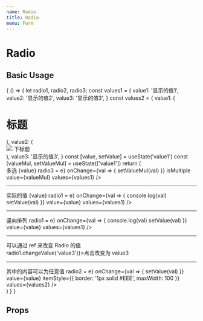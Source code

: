 ```yaml
---
name: Radio
title: Radio
menu: Form
---
```



# Radio

## Basic Usage

<Playground>
  {
    () => {
      let radio1, radio2, radio3;
      const values1 = {
        value1: '显示的值1',
        value2: '显示的值2',
        value3: '显示的值3',
      }
      const values2 = {
        value1: (
          <h1>标题</h1>
        ),
        value2: (
          <div>
            <img src="https://m.360buyimg.com/pop/jfs/t22765/41/1722519893/139051/da2d7354/5b6948b5Nb66bd80d.png"/>
            <span>下标题</span>
          </div>
        ),
        value3: '显示的值3',
      }
      const [value, setValue] = useState('value1')
      const [valueMul, setValueMul] = useState(['value1'])
      return (
        <div>
          <span className="mr10">多选 {value}</span>
          <Radio
            ref={e => radio3 = e}
            onChange={val => {
              setValueMul(val)
            }}
            isMultiple
            value={valueMul}
            values={values1}
          />
          <hr />
          <span className="mr10">实际的值 {value}</span>
          <Radio
            ref={e => radio1 = e}
            onChange={val => {
              console.log(val)
              setValue(val)
            }}
            value={value}
            values={values1}
          />
          <hr />
          <span className="mr10">竖向排列</span>
          <Radio
            column
            ref={e => radio1 = e}
            onChange={val => {
              console.log(val)
              setValue(val)
            }}
            value={value}
            values={values1}
          />
          <hr />
          <div>
            <div className="mu10">可以通过 ref 来改变 Radio 的值</div>
            <div className="btn theme" onClick={e => radio1.changeValue('value3')}>点击改变为 value3</div>
          </div>
          <hr/>
          <span className="mr10">其中的内容可以为任意值</span>
          <Radio
            ref={e => radio2 = e}
            onChange={val => {
              setValue(val)
            }}
            value={value}
            itemStyle={{
              border: '1px solid #EEE',
              maxWidth: 100
            }}
            values={values2}
          />
        </div>
      )
    }
  }
</Playground>

## Props

<Props of={Radio} />
